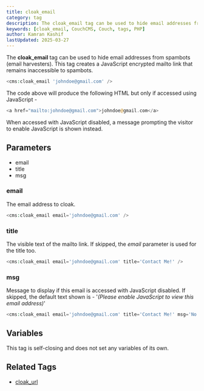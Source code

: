 ```yaml
---
title: cloak_email
category: tag
description: The cloak_email tag can be used to hide email addresses from spambots using JavaScript encryption.
keywords: [cloak_email, CouchCMS, Couch, tags, PHP]
author: Kamran Kashif
lastUpdated: 2025-03-27
---
```


The **cloak_email** tag can be used to hide email addresses from spambots (email harvesters).
This tag creates a JavaScript encrypted mailto link that remains inaccessible to spambots.

```php
<cms:cloak_email 'johndoe@gmail.com' />
```

The code above will produce the following HTML but only if accessed using JavaScript -

```php
<a href="mailto:johndoe@gmail.com">johndoe@gmail.com</a>
```

When accessed with JavaScript disabled, a message prompting the visitor to enable JavaScript is shown instead.

## Parameters

- email
- title
- msg

### email

The email address to cloak.

```php
<cms:cloak_email email='johndoe@gmail.com' />
```

### title

The visible text of the mailto link. If skipped, the _email_ parameter is used for the title too.

```php
<cms:cloak_email email='johndoe@gmail.com' title='Contact Me!' />
```

### msg

Message to display if this email is accessed with JavaScript disabled. If skipped, the default text shown is -
'_(Please enable JavaScript to view this email address)_'

```php
<cms:cloak_email email='johndoe@gmail.com' title='Contact Me!' msg='No JavaScript ?!!' />
```

## Variables

This tag is self-closing and does not set any variables of its own.

## Related Tags

- [cloak_url](../cloak_url.html)
